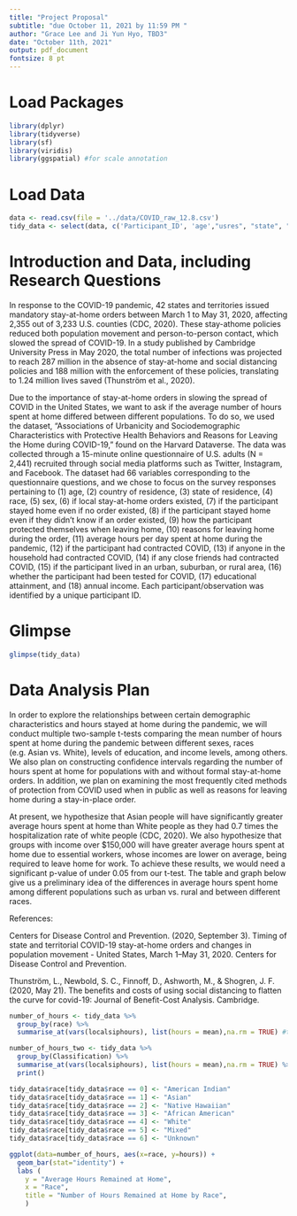```yaml
---
title: "Project Proposal"
subtitle: "due October 11, 2021 by 11:59 PM "
author: "Grace Lee and Ji Yun Hyo, TBD3"
date: "October 11th, 2021"
output: pdf_document
fontsize: 8 pt
---
```

# Load Packages
```r
library(dplyr)
library(tidyverse)
library(sf)
library(viridis)
library(ggspatial) #for scale annotation
``` 

# Load Data
```r
data <- read.csv(file = '../data/COVID_raw_12.8.csv')
tidy_data <- select(data, c('Participant_ID', 'age',"usres", "state", "race", "sex", "localsip", "localsip2", "localsip3", "leavehomeact___1", "leavehomeact___2", "leavehomeact___3", "leavehomeact___4", "leavehomeact___5", "leavehomeact___6", "leavehomeact___7", "leavehomereason___1", "leavehomereason___2", "leavehomereason___3", "leavehomereason___4", "leavehomereason___5", "leavehomereason___6", "leavehomereason___7", "localsiphours", "covidsick", "hhcovidsick", "ffcovidsick", "Classification", "covidtest", "educ", "hhincome"))
```

# Introduction and Data, including Research Questions
In response to the COVID-19 pandemic, 42 states and territories issued mandatory stay-at-home orders
between March 1 to May 31, 2020, affecting 2,355 out of 3,233 U.S. counties (CDC, 2020). These stay-athome policies reduced both population movement and person-to-person contact, which slowed the spread of
COVID-19. In a study published by Cambridge University Press in May 2020, the total number of infections
was projected to reach 287 million in the absence of stay-at-home and social distancing policies and 188
million with the enforcement of these policies, translating to 1.24 million lives saved (Thunström et al., 2020).

Due to the importance of stay-at-home orders in slowing the spread of COVID in the United States, we want
to ask if the average number of hours spent at home differed between different populations. To do so, we
used the dataset, “Associations of Urbanicity and Sociodemographic Characteristics with Protective Health
Behaviors and Reasons for Leaving the Home during COVID-19,” found on the Harvard Dataverse. The data
was collected through a 15-minute online questionnaire of U.S. adults (N = 2,441) recruited through social
media platforms such as Twitter, Instagram, and Facebook. The dataset had 66 variables corresponding
to the questionnaire questions, and we chose to focus on the survey responses pertaining to (1) age, (2)
country of residence, (3) state of residence, (4) race, (5) sex, (6) if local stay-at-home orders existed, (7) if
the participant stayed home even if no order existed, (8) if the participant stayed home even if they didn’t
know if an order existed, (9) how the participant protected themselves when leaving home, (10) reasons
for leaving home during the order, (11) average hours per day spent at home during the pandemic, (12) if
the participant had contracted COVID, (13) if anyone in the household had contracted COVID, (14) if any
close friends had contracted COVID, (15) if the participant lived in an urban, suburban, or rural area, (16)
whether the participant had been tested for COVID, (17) educational attainment, and (18) annual income.
Each participant/observation was identified by a unique participant ID.

# Glimpse

```r
glimpse(tidy_data)
```

# Data Analysis Plan

In order to explore the relationships between certain demographic characteristics and hours stayed at home
during the pandemic, we will conduct multiple two-sample t-tests comparing the mean number of hours
spent at home during the pandemic between different sexes, races (e.g. Asian vs. White), levels of education,
and income levels, among others. We also plan on constructing confidence intervals regarding the number
of hours spent at home for populations with and without formal stay-at-home orders. In addition, we plan
on examining the most frequently cited methods of protection from COVID used when in public as well as
reasons for leaving home during a stay-in-place order.

At present, we hypothesize that Asian people will have significantly greater average hours spent at home
than White people as they had 0.7 times the hospitalization rate of white people (CDC, 2020). We also
hypothesize that groups with income over $150,000 will have greater average hours spent at home due to
essential workers, whose incomes are lower on average, being required to leave home for work. To achieve
these results, we would need a significant p-value of under 0.05 from our t-test. The table and graph below
give us a preliminary idea of the differences in average hours spent home among different populations such as urban vs. rural and between different races.


References: 

Centers for Disease Control and Prevention. (2020, September 3). Timing of state and territorial COVID-19 stay-at-home orders and changes in population movement - United States, March 1–May 31, 2020. Centers for Disease Control and Prevention. 

Thunström, L., Newbold, S. C., Finnoff, D., Ashworth, M., &amp; Shogren, J. F. (2020, May 21). The benefits and costs of using social distancing to flatten the curve for covid-19: Journal of Benefit-Cost Analysis. Cambridge. 

```r
number_of_hours <- tidy_data %>%
  group_by(race) %>%
  summarise_at(vars(localsiphours), list(hours = mean),na.rm = TRUE) #to summarize count

number_of_hours_two <- tidy_data %>%
  group_by(Classification) %>%
  summarise_at(vars(localsiphours), list(hours = mean),na.rm = TRUE) %>% #to summarize count
  print()

```

```r

tidy_data$race[tidy_data$race == 0] <- "American Indian"
tidy_data$race[tidy_data$race == 1] <- "Asian"
tidy_data$race[tidy_data$race == 2] <- "Native Hawaiian"
tidy_data$race[tidy_data$race == 3] <- "African American"
tidy_data$race[tidy_data$race == 4] <- "White"
tidy_data$race[tidy_data$race == 5] <- "Mixed"
tidy_data$race[tidy_data$race == 6] <- "Unknown"

ggplot(data=number_of_hours, aes(x=race, y=hours)) +
  geom_bar(stat="identity") +
  labs (
    y = "Average Hours Remained at Home",
    x = "Race",
    title = "Number of Hours Remained at Home by Race",
    ) 

```
